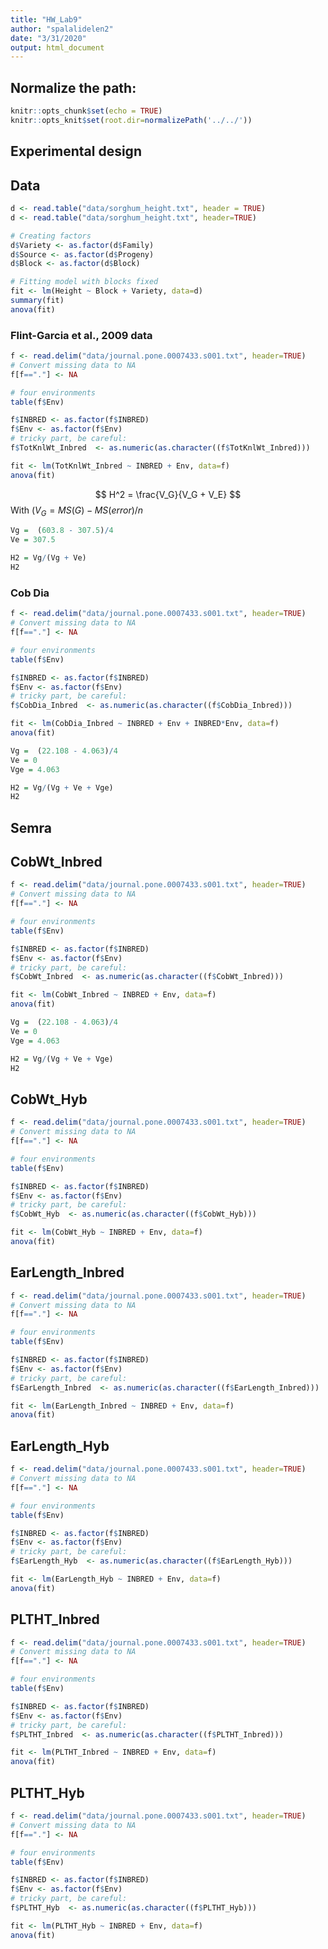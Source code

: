 ```yaml
---
title: "HW_Lab9"
author: "spalalidelen2"
date: "3/31/2020"
output: html_document
---
```




## Normalize the path:

```r
knitr::opts_chunk$set(echo = TRUE) 
knitr::opts_knit$set(root.dir=normalizePath('../../')) 
```


## Experimental design



## Data

```r
d <- read.table("data/sorghum_height.txt", header = TRUE)
d <- read.table("data/sorghum_height.txt", header=TRUE)

# Creating factors
d$Variety <- as.factor(d$Family)
d$Source <- as.factor(d$Progeny)
d$Block <- as.factor(d$Block)

# Fitting model with blocks fixed
fit <- lm(Height ~ Block + Variety, data=d)
summary(fit)
anova(fit)
```



### Flint-Garcia et al., 2009 data

```r
f <- read.delim("data/journal.pone.0007433.s001.txt", header=TRUE)
# Convert missing data to NA
f[f=="."] <- NA

# four environments
table(f$Env)

f$INBRED <- as.factor(f$INBRED)
f$Env <- as.factor(f$Env)
# tricky part, be careful:
f$TotKnlWt_Inbred  <- as.numeric(as.character((f$TotKnlWt_Inbred)))

fit <- lm(TotKnlWt_Inbred ~ INBRED + Env, data=f)
anova(fit)
```

$$
H^2 = \frac{V_G}{V_G + V_E}
$$
With $(V_G =  MS(G) - MS(error)/n$ 

```r
Vg =  (603.8 - 307.5)/4
Ve = 307.5

H2 = Vg/(Vg + Ve)
H2
```

### Cob Dia
```r
f <- read.delim("data/journal.pone.0007433.s001.txt", header=TRUE)
# Convert missing data to NA
f[f=="."] <- NA

# four environments
table(f$Env)

f$INBRED <- as.factor(f$INBRED)
f$Env <- as.factor(f$Env)
# tricky part, be careful:
f$CobDia_Inbred  <- as.numeric(as.character((f$CobDia_Inbred)))

fit <- lm(CobDia_Inbred ~ INBRED + Env + INBRED*Env, data=f)
anova(fit)
```



```r
Vg =  (22.108 - 4.063)/4
Ve = 0
Vge = 4.063

H2 = Vg/(Vg + Ve + Vge)
H2
```



## Semra

## CobWt_Inbred
```r
f <- read.delim("data/journal.pone.0007433.s001.txt", header=TRUE)
# Convert missing data to NA
f[f=="."] <- NA

# four environments
table(f$Env)

f$INBRED <- as.factor(f$INBRED)
f$Env <- as.factor(f$Env)
# tricky part, be careful:
f$CobWt_Inbred  <- as.numeric(as.character((f$CobWt_Inbred)))

fit <- lm(CobWt_Inbred ~ INBRED + Env, data=f)
anova(fit)
```



```r
Vg =  (22.108 - 4.063)/4
Ve = 0
Vge = 4.063

H2 = Vg/(Vg + Ve + Vge)
H2
```

## CobWt_Hyb
```r
f <- read.delim("data/journal.pone.0007433.s001.txt", header=TRUE)
# Convert missing data to NA
f[f=="."] <- NA

# four environments
table(f$Env)

f$INBRED <- as.factor(f$INBRED)
f$Env <- as.factor(f$Env)
# tricky part, be careful:
f$CobWt_Hyb  <- as.numeric(as.character((f$CobWt_Hyb)))

fit <- lm(CobWt_Hyb ~ INBRED + Env, data=f)
anova(fit)
```


## EarLength_Inbred 
```r
f <- read.delim("data/journal.pone.0007433.s001.txt", header=TRUE)
# Convert missing data to NA
f[f=="."] <- NA

# four environments
table(f$Env)

f$INBRED <- as.factor(f$INBRED)
f$Env <- as.factor(f$Env)
# tricky part, be careful:
f$EarLength_Inbred  <- as.numeric(as.character((f$EarLength_Inbred)))

fit <- lm(EarLength_Inbred ~ INBRED + Env, data=f)
anova(fit)
```





## EarLength_Hyb 
```r
f <- read.delim("data/journal.pone.0007433.s001.txt", header=TRUE)
# Convert missing data to NA
f[f=="."] <- NA

# four environments
table(f$Env)

f$INBRED <- as.factor(f$INBRED)
f$Env <- as.factor(f$Env)
# tricky part, be careful:
f$EarLength_Hyb  <- as.numeric(as.character((f$EarLength_Hyb)))

fit <- lm(EarLength_Hyb ~ INBRED + Env, data=f)
anova(fit)
```






## PLTHT_Inbred
```r
f <- read.delim("data/journal.pone.0007433.s001.txt", header=TRUE)
# Convert missing data to NA
f[f=="."] <- NA

# four environments
table(f$Env)

f$INBRED <- as.factor(f$INBRED)
f$Env <- as.factor(f$Env)
# tricky part, be careful:
f$PLTHT_Inbred  <- as.numeric(as.character((f$PLTHT_Inbred)))

fit <- lm(PLTHT_Inbred ~ INBRED + Env, data=f)
anova(fit)
```





## PLTHT_Hyb
```r
f <- read.delim("data/journal.pone.0007433.s001.txt", header=TRUE)
# Convert missing data to NA
f[f=="."] <- NA

# four environments
table(f$Env)

f$INBRED <- as.factor(f$INBRED)
f$Env <- as.factor(f$Env)
# tricky part, be careful:
f$PLTHT_Hyb  <- as.numeric(as.character((f$PLTHT_Hyb)))

fit <- lm(PLTHT_Hyb ~ INBRED + Env, data=f)
anova(fit)
```